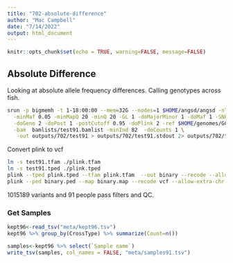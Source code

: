 ```yaml
---
title: "702-absolute-difference"
author: "Mac Campbell"
date: "7/14/2022"
output: html_document
---
```


```r
knitr::opts_chunk$set(echo = TRUE, warning=FALSE, message=FALSE)
```

## Absolute Difference

Looking at absolute allele frequency differences. Calling genotypes across fish.

```sh
srun -p bigmemh -t 1-18:00:00 --mem=32G --nodes=1 $HOME/angsd/angsd -nThreads 6 \
  -minMaf 0.05 -minMapQ 20 -minQ 20 -GL 1 -doMajorMinor 1 -doMaf 1 -SNP_pval 1e-6 \
  -doGeno 2 -doPost 1 -postCutoff 0.95 -doPlink 2 -ref $HOME/genomes/GCF021917145.1/GCF_021917145.1_fHypTra1_genomic.fna \
  -bam  bamlists/test91.bamlist -minInd 82  -doCounts 1 \
   -out outputs/702/test91 > outputs/702/test91.stdout 2> outputs/702/test91.stderr &
```
   
   
Convert plink to vcf 

```sh
ln -s test91.tfam ./plink.tfam
ln -s test91.tped ./plink.tped
plink --tped plink.tped --tfam plink.tfam  --out binary --recode --allow-extra-chr --noweb
plink --ped binary.ped --map binary.map --recode vcf --allow-extra-chr -out recode
```
1015189 variants and 91 people pass filters and QC.


### Get Samples
```r
kept96<-read_tsv("meta/kept96.tsv")
kept96 %>% group_by(CrossType) %>% summarize(Count=n())
```



```r
samples<-kept96 %>% select(`Sample name`)
write_tsv(samples, col_names = FALSE, "meta/samples91.tsv")
```
